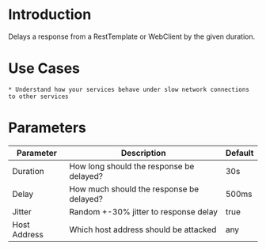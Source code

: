 # Introduction

Delays a response from a RestTemplate or WebClient by the given duration.


# Use Cases

    * Understand how your services behave under slow network connections to other services

# Parameters

| Parameter    | Description                              | Default |
|--------------|------------------------------------------|---------|
| Duration     | How long should the response be delayed? | 30s     |
| Delay        | How much should the response be delayed? | 500ms   |
| Jitter       | Random +-30% jitter to response delay    | true    |
| Host Address | Which host address should be attacked    | any     |
